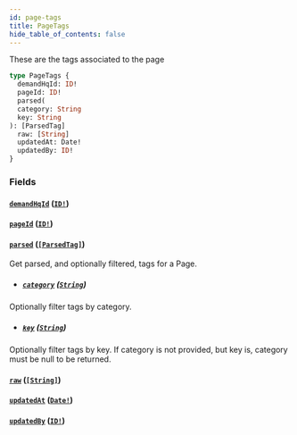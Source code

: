 ```yaml
---
id: page-tags
title: PageTags
hide_table_of_contents: false
---
```



These are the tags associated to the page

```graphql
type PageTags {
  demandHqId: ID!
  pageId: ID!
  parsed(
  category: String
  key: String
): [ParsedTag]
  raw: [String]
  updatedAt: Date!
  updatedBy: ID!
}
```


### Fields

#### [`demandHqId`](#) ([`ID!`](/developers/demandhq-apis/demand-api/graphql/reference/scalars/id))




#### [`pageId`](#) ([`ID!`](/developers/demandhq-apis/demand-api/graphql/reference/scalars/id))




#### [`parsed`](#) ([`[ParsedTag]`](/developers/demandhq-apis/demand-api/graphql/reference/objects/parsed-tag))

Get parsed, and optionally filtered, tags for a Page.
- ##### [`category`](#) ([`String`](/developers/demandhq-apis/demand-api/graphql/reference/scalars/string))

Optionally filter tags by category.


- ##### [`key`](#) ([`String`](/developers/demandhq-apis/demand-api/graphql/reference/scalars/string))

Optionally filter tags by key. If category is not provided, but key is, category must be null to be returned.


#### [`raw`](#) ([`[String]`](/developers/demandhq-apis/demand-api/graphql/reference/scalars/string))




#### [`updatedAt`](#) ([`Date!`](/developers/demandhq-apis/demand-api/graphql/reference/scalars/date))




#### [`updatedBy`](#) ([`ID!`](/developers/demandhq-apis/demand-api/graphql/reference/scalars/id))






